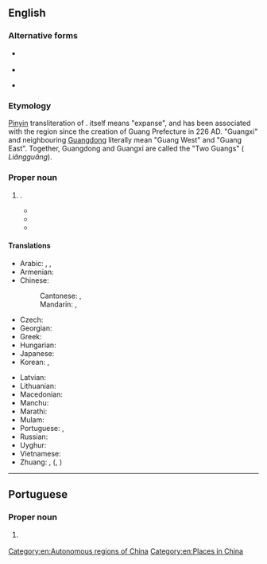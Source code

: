 {{also|Guǎngxī}}
==English==
{{wikipedia}}
{{commonscat}}

===Alternative forms===
* {{q|from [[Wade-Giles]]}} {{l|en|Kuang-hsi}}
* {{l|en|Kwangsi}}
* {{q|obsolete}} {{l|en|Quangsi}}

===Etymology===
[[pinyin|Pinyin]] transliteration of {{bor|en|cmn|-}} {{zh-l|廣西|tr=Guǎngxī}}. {{zh-l|廣|tr=guǎng}} itself means "expanse", and has been associated with the region since the creation of Guang Prefecture in 226 AD. "Guangxi" and neighbouring [[Guangdong]] literally mean "Guang West" and "Guang East". Together, Guangdong and Guangxi are called the "Two Guangs" ({{zh-l|兩廣}} ''Liǎngguǎng'').

===Proper noun===
{{en-proper noun}}

# {{place|en|[[Zhuang]] autonomous region|c/China|official={{w|Guangxi Zhuang Autonomous Region}}|capital=Nanning}}.
#* {{quote-book
|en
|year=1975
|last=Goldwasser
|first=Janet
|author2=Stuart Dowty
|chapter=National Minorities
|title=Huan-Ying: Worker's China
|url=https://archive.org/details/huanyingworkersc0000gold/
|location=[[New York]]
|publisher={{w|Monthly Review Press}}
|ISBN=0-85345-337-7
|LCCN=74-7790
|OCLC=471721488
|page=327
|pageurl=https://archive.org/details/huanyingworkersc0000gold/page/327/
|text=Cadres from minority groups have multiplied rapidly since Liberation. For example, in the early 1950s there were only about nine hundred cadres from minorities in the '''Guangxi'''-Zhuang Autonomous Region. In 1970 there were about seventy-eight thousand. More recent press reports indicate that this trend is continuing.}}
#* {{quote-book
|en
|year=1978
|last=McDonald, Jr.
|first=Angus W.
|chapter=Power
|title=The Urban Origins of Rural Revolution: Elites and the Masses in Hunan Province, China, 1911-1927
|url=https://archive.org/details/urbanoriginsofru0000mcdo/
|publisher={{w|University of California Press}}
|ISBN=0-520-03228-4
|LCCN=76-7764
|OCLC=964311009
|page=30
|pageurl=https://archive.org/details/urbanoriginsofru0000mcdo/page/30/
|text=In mid-1917, President Duan Qi-rui took steps to join China’s miniscule might in the Great War of Europe: by declaring war against Germany, he would become eligible for Japanese and other foreign loans and support which could be turned toward building up his army and threatening his competitors with forcible reunification. On the southern side, Lu Rong-ting, the '''Guangxi''' militarist, maneuvered to extend his power; Sun Yat-sen and his supporters in the navy had landed in Canton for yet another attempt at power; and in Fujian, Zhejiang, Sichuan, and elsewhere other warlords were on the outlook for the main chance. Reunification by mere coalition among these ambitious men was the dream of all, but, as all hoped to head the coalition and gain the lion’s share of its spoils, all such schemes were doomed.}}
#* {{seemoreCites|en}}

====Translations====
{{trans-top|province in China}}
* Arabic: {{t|ar|قْوَانْغْشِي|m|tr=qwanḡšī}}, {{t|ar|غْوَانْغْشِي|m|tr=ḡwanḡšī}}, {{t|ar|جْوَانْجْشِي|m|tr=gwangšī}}
* Armenian: {{t|hy|Գուանսի}}
* Chinese:
*: Cantonese: {{t|yue|廣西|sc=Hani}}, {{t|yue|广西|tr=gwong2 sai1|sc=Hani}}
*: Mandarin: {{t+|cmn|廣西|sc=Hani}}, {{t+|cmn|广西|tr=Guǎngxī|sc=Hani}}
* Czech: {{t|cs|Kuang-si}}
* Georgian: {{t|ka|გუანსი}}
* Greek: {{t|el|Κουανγκσί}}
* Hungarian: {{t|hu|Kuanghszi}}
* Japanese: {{t|ja|広西|tr=こうせい, Kōsei}}
* Korean: {{t|ko|^광시}}, {{t|ko|광서}}
{{trans-mid}}
* Latvian: {{t|lv|Guansji}}
* Lithuanian: {{t|lt|Guangsi}}
* Macedonian: {{t|mk|Гуа́нгсји}}
* Manchu: {{t|mnc|ᡤᡠᠸᠠᠩᠰᡳ}}
* Marathi: {{t|mr|कुआंग्शी}}
* Mulam: {{t-needed|mlm}}
* Portuguese: {{t|pt|Guangxi}}, {{t|pt|Quancim}}
* Russian: {{t|ru|Гуанси́}} {{qualifier|indeclinable}}
* Uyghur: {{t|ug|گۇاڭشى}}
* Vietnamese: {{t+|vi|Quảng Tây}}
* Zhuang: {{t|za|Gvangjsih}}, {{t|za|Guengjsae}} ({{t|za|廣西}}, {{t|za|广西}})
{{trans-bottom}}

[[Category:en:Autonomous regions of China]]
[[Category:en:Places in China]]

----

==Portuguese==

===Proper noun===
{{pt-proper noun}}

# {{place|pt|autonomous region|c/China|t1=Guangxi}}
#: {{syn|pt|Quancim}}